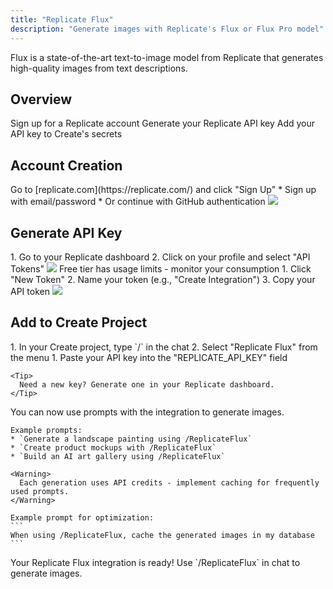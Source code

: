 ```yaml
---
title: "Replicate Flux"
description: "Generate images with Replicate's Flux or Flux Pro model"
---
```


Flux is a state-of-the-art text-to-image model from Replicate that generates high-quality images from text descriptions.

## Overview

<CardGroup cols={2}>
  <Card title="Create Account" icon="user">
    Sign up for a Replicate account
  </Card>
  <Card title="Get API Key" icon="key">
    Generate your Replicate API key
  </Card>
  <Card title="Copy into Create" icon="plug">
    Add your API key to Create's secrets
  </Card>
</CardGroup>

## Account Creation

<Steps>
  <Step title="Visit Replicate Website">
    Go to [replicate.com](https://replicate.com/) and click "Sign Up"
  </Step>

  <Step title="Choose Signup Method">
    * Sign up with email/password
    * Or continue with GitHub authentication
    <img src="/images/replicate/replicate-github-signin.png" style={{ borderRadius: '0.5rem' }} />
  </Step>
</Steps>

## Generate API Key

<Steps>
  <Step title="Access API Keys">
    1. Go to your Replicate dashboard
    2. Click on your profile and select "API Tokens"
    <img src="/images/replicate/replicate-api-tokens.png" style={{ borderRadius: '0.5rem' }} />
    <Warning>
      Free tier has usage limits - monitor your consumption
    </Warning>
  </Step>

  <Step title="Create New Key">
    1. Click "New Token"
    2. Name your token (e.g., "Create Integration")
    3. Copy your API token
    <img src="/images/replicate/replicate-copy-token.png" style={{ borderRadius: '0.5rem' }} />
  </Step>
</Steps>

## Add to Create Project

<Steps>
  <Step title="Add the integration">
    1. In your Create project, type `/` in the chat 
    2. Select "Replicate Flux" from the menu
  </Step>

  <Step title="Add your API key">
    1. Paste your API key into the "REPLICATE_API_KEY" field
    
    <Tip>
      Need a new key? Generate one in your Replicate dashboard.
    </Tip>
  </Step>

  <Step title="Start generating">
    You can now use prompts with the integration to generate images.

    Example prompts:
    * `Generate a landscape painting using /ReplicateFlux`
    * `Create product mockups with /ReplicateFlux`
    * `Build an AI art gallery using /ReplicateFlux`

    <Warning>
      Each generation uses API credits - implement caching for frequently used prompts.
    </Warning>

    Example prompt for optimization:
    ```
    When using /ReplicateFlux, cache the generated images in my database
    ```
  </Step>
</Steps>

<Note type="success">
  Your Replicate Flux integration is ready! Use `/ReplicateFlux` in chat to generate images.
</Note>
